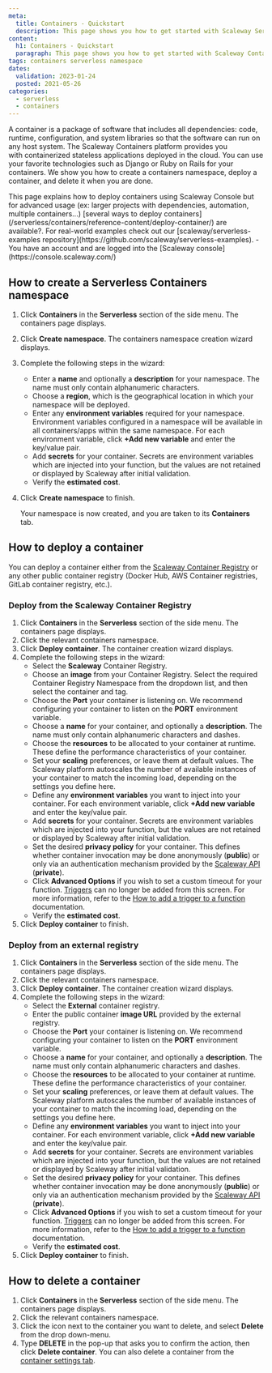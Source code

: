```yaml
---
meta:
  title: Containers - Quickstart
  description: This page shows you how to get started with Scaleway Serverless Containers
content:
  h1: Containers - Quickstart
  paragraph: This page shows you how to get started with Scaleway Containers
tags: containers serverless namespace 
dates:
  validation: 2023-01-24
  posted: 2021-05-26
categories:
  - serverless
  - containers
---
```


A container is a package of software that includes all dependencies: code, runtime, configuration, and system libraries so that the software can run on any host system. The Scaleway Containers platform provides you with containerized stateless applications deployed in the cloud. You can use your favorite technologies such as Django or Ruby on Rails for your containers. We show you how to create a containers namespace, deploy a container, and delete it when you are done.

<Message type="tip">
  This page explains how to deploy containers using Scaleway Console but for advanced usage (ex: larger projects with dependencies, automation, multiple containers...) [several ways to deploy containers](/serverless/containers/reference-content/deploy-container/) are available?. For real-world examples check out our [scaleway/serverless-examples repository](https://github.com/scaleway/serverless-examples).
</Message>

<Macro id="iam-requirements" />

<Message type="requirement">
  - You have an account and are logged into the [Scaleway console](https://console.scaleway.com/) 
</Message>

## How to create a Serverless Containers namespace

1. Click **Containers** in the **Serverless** section of the side menu. The containers page displays.
2. Click **Create namespace**. The containers namespace creation wizard displays.
3. Complete the following steps in the wizard: 
    - Enter a **name** and optionally a **description** for your namespace. The name must only contain alphanumeric characters.
    - Choose a **region**, which is the geographical location in which your namespace will be deployed.
    - Enter any **environment variables** required for your namespace. Environment variables configured in a namespace will be available in all containers/apps within the same namespace. For each environment variable, click **+Add new variable** and enter the key/value pair.
    - Add **secrets** for your container. Secrets are environment variables which are injected into your function, but the values are not retained or displayed by Scaleway after initial validation.
    - Verify the **estimated cost**.
4. Click **Create namespace** to finish.

    Your namespace is now created, and you are taken to its **Containers** tab.

## How to deploy a container 

You can deploy a container either from the [Scaleway Container Registry](/containers/container-registry/quickstart/) or any other public container registry (Docker Hub, AWS Container registries, GitLab container registry, etc.).

### Deploy from the Scaleway Container Registry

1. Click **Containers** in the **Serverless** section of the side menu. The containers page displays.
2. Click the relevant containers namespace. 
3. Click **Deploy container**. The container creation wizard displays.
4. Complete the following steps in the wizard: 
    - Select the **Scaleway** Container Registry. 
    - Choose an **image** from your Container Registry. Select the required Container Registry Namespace from the dropdown list, and then select the container and tag.
    - Choose the **Port** your container is listening on. We recommend configuring your container to listen on the **PORT** environment variable.
    - Choose a **name** for your container, and optionally a **description**. The name must only contain alphanumeric characters and dashes.
    - Choose the **resources** to be allocated to your container at runtime. These define the performance characteristics of your container.
    - Set your **scaling** preferences, or leave them at default values. The Scaleway platform autoscales the number of available instances of your container to match the incoming load, depending on the settings you define here.
    - Define any **environment variables** you want to inject into your container. For each environment variable, click **+Add new variable** and enter the key/value pair.
    - Add **secrets** for your container. Secrets are environment variables which are injected into your function, but the values are not retained or displayed by Scaleway after initial validation.
    - Set the desired **privacy policy** for your container. This defines whether container invocation may be done anonymously (**public**) or only via an authentication mechanism provided by the [Scaleway API](https://www.scaleway.com/en/developers/api/serverless-containers/#authentication) (**private**). 
    - Click **Advanced Options** if you wish to set a custom timeout for your function.
      <Message type="note">
        [Triggers](/serverless/functions/concepts/#trigger) can no longer be added from this screen. For more information, refer to the [How to add a trigger to a function](/serverless/functions/how-to/add-trigger-to-a-function/) documentation.
      </Message>
    - Verify the **estimated cost**.
5. Click **Deploy container** to finish.

### Deploy from an external registry

1. Click **Containers** in the **Serverless** section of the side menu. The containers page displays.
2. Click the relevant containers namespace. 
3. Click **Deploy container**. The container creation wizard displays.
4. Complete the following steps in the wizard: 
    - Select the **External** container registry. 
    - Enter the public container **image URL** provided by the external registry.
    - Choose the **Port** your container is listening on. We recommend configuring your container to listen on the **PORT** environment variable.
    - Choose a **name** for your container, and optionally a **description**. The name must only contain alphanumeric characters and dashes.
    - Choose the **resources** to be allocated to your container at runtime. These define the performance characteristics of your container.
    - Set your **scaling** preferences, or leave them at default values. The Scaleway platform autoscales the number of available instances of your container to match the incoming load, depending on the settings you define here.
    - Define any **environment variables** you want to inject into your container. For each environment variable, click **+Add new variable** and enter the key/value pair.
    - Add **secrets** for your container. Secrets are environment variables which are injected into your function, but the values are not retained or displayed by Scaleway after initial validation.
    - Set the desired **privacy policy** for your container. This defines whether container invocation may be done anonymously (**public**) or only via an authentication mechanism provided by the [Scaleway API](https://www.scaleway.com/en/developers/api/serverless-containers/#authentication) (**private**). 
    - Click **Advanced Options** if you wish to set a custom timeout for your function.
      <Message type="note">
        [Triggers](/serverless/functions/concepts/#trigger) can no longer be added from this screen. For more information, refer to the [How to add a trigger to a function](/serverless/functions/how-to/add-trigger-to-a-function/) documentation.
      </Message>
    - Verify the **estimated cost**.
5. Click **Deploy container** to finish.

## How to delete a container

1. Click **Containers** in the **Serverless** section of the side menu. The containers page displays.
2. Click the relevant containers namespace.
2. Click the <Icon name="more" /> icon next to the container you want to delete, and select **Delete** from the drop down-menu. 
3. Type **DELETE** in the pop-up that asks you to confirm the action, then click **Delete container**.
    <Message type="tip">
      You can also delete a container from the [container settings tab](/serverless/containers/how-to/modify-container-privacy/).
    </Message>
